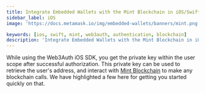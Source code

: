 ```yaml
---
title: Integrate Embedded Wallets with the Mint Blockchain in iOS/Swift Applications
sidebar_label: iOS
image: 'https://docs.metamask.io/img/embedded-wallets/banners/mint.png'

keywords: [ios, swift, mint, web3auth, authentication, blockchain]
description: 'Integrate Embedded Wallets with the Mint Blockchain in iOS/Swift Applications | Embedded Wallets'
---
```



<SEO
  title="Integrate Embedded Wallets with the Mint Blockchain in iOS/Swift Applications"
  description="Integrate Embedded Wallets with the Mint Blockchain in iOS/Swift Applications | Embedded Wallets"
  image="https://docs.metamask.io/img/embedded-wallets/banners/mint.png"
  slug="/embedded-wallets/connect-blockchain/evm/mint/ios"
/>

While using the Web3Auth iOS SDK, you get the private key within the user scope after successful authorization. This private key can be used to retrieve the user's address, and interact with [Mint Blockchain](https://mintscan.org/) to make any blockchain calls. We have highlighted a few here for getting you started quickly on that.

<EVMInteraction />
